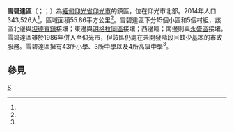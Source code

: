 {{Infobox settlement
|name = 雪碧達區
|native_name = {{lang|my|ရွှေပြည်သာမြို့နယ်}}
|settlement_type = [[仰光市|仰光市]]鎮區
|image_skyline = 
|image_map = Shwepyitha Township.svg
|mapsize = 
|map_caption = 雪碧達區在仰光市的位置
|pushpin_label_position = bottom
|pushpin_map = 
|pushpin_map_caption = 
|established_date = 1986年<ref name=mcy>{{Cite book| title=Megacity yangon: transformation processes and modern developments | author=Kyaw Kyaw | isbn=3-8258-0042-3 | editor=Frauke Krass, Hartmut Gaese, Mi Mi Kyi | pages=333–334 | publisher=Lit Verlag | location=[[Berlin|Berlin]] | year=2006 }}</ref>
|established_title = 建立時間
|seat = 
|seat_type = 
|subdivision_type = 國家
|subdivision_name = {{flag|Burma}}
|subdivision_type1 = [[缅甸行政区划|省邦]]
|subdivision_name1 = [[仰光省|仰光省]]
|subdivision_type3 = 市
|subdivision_name3 = [[仰光市|仰光市]]
|subdivision_type4 = 鎮區
|subdivision_name4 = '''雪碧達區'''
|area_total_km2 = 55.86
|population_footnotes =<ref name="citypopulation">[http://www.citypopulation.de/php/myanmar-admin.php MYANMAR: Administrative Division]. Citypopulation. 2015-12-03</ref>
|population = 343,526
|population_as_of = 2014
|population_density_km2 = 6,149.77
|coordinates_display = inline,title
|coordinates_region = MM
|latNS = N
|latd = 16
|latm = 58
|lats = 10
|longEW = E
|longd = 96
|longm = 04
|longs = 41
|elevation_ft = 
|elevation_m = 
|timezone = [[Myanmar_Standard_Time|MST]]
|utc_offset = +6:30
|postal_code = 11411
|area_code = 1（行動電話：80、99）<ref>{{cite web | url=http://en.18dao.net/Area_Code/Myanmar | title=Myanmar Area Codes | access-date=2009-04-10 | archive-url=https://web.archive.org/web/20091201164116/http://en.18dao.net/Area_Code/Myanmar | archive-date=2009-12-01 | dead-url=yes }}</ref>
|website =
|footnotes = YCDC<ref name=yc>{{Cite web | url=http://www.yangoncity.com.mm/maps/townships_pro.asp?tname=shwepyithar | title=Shwepyitha Township | publisher=Yangon City Development Committee | accessdate=2009-03-21 | deadurl=yes | archiveurl=https://web.archive.org/web/20111002034107/http://www.yangoncity.com.mm/maps/townships_pro.asp?tname=shwepyithar | archivedate=2011-10-02 }}</ref>

}}

'''雪碧達區'''（{{lang-my|ရွှေပြည်သာမြို့နယ်}}；{{IPA-my|ʃwèpjìθà mjo̰nɛ̀|pron}}；{{lang-en|Shwepyitha Township}}）為[[緬甸|緬甸]][[仰光省|仰光省]][[仰光市|仰光市]]的鎮區，位在仰光市北部。2014年人口343,526人<ref name=citypopulation/>，區域面積55.86平方公里<ref name=citypopulation/>。雪碧達區下分15個小區和5個村組，該區北邊與[[坦德賓鎮|坦德賓鎮]]接壤；東邊與[[明格拉同區|明格拉同區]]接壤；西邊臨{{link-en|仰光河|Yangon River}}；南邊則與[[永盛區|永盛區]]接壤。雪碧達區雖於1986年併入至仰光市，但該區仍處在未開發階段且缺少基本的市政服務。雪碧達區擁有43所小學、3所中學以及4所高級中學<ref name=yc/>。

==參見==
{{Reflist}}

{{仰光市行政區劃|state=collapsed}}
{{仰光省行政區劃|state=collapsed}}

[[Category:仰光省鎮區|S]]